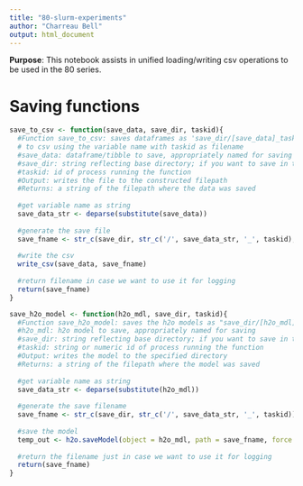 ```yaml
---
title: "80-slurm-experiments"
author: "Charreau Bell"
output: html_document
---
```


**Purpose**:  This notebook assists in unified loading/writing csv operations to be used in the 80 series.

# Saving functions

```r
save_to_csv <- function(save_data, save_dir, taskid){
  #Function save_to_csv: saves dataframes as 'save_dir/[save_data]_taskid.csv
  # to csv using the variable name with taskid as filename
  #save_data: dataframe/tibble to save, appropriately named for saving
  #save_dir: string reflecting base directory; if you want to save in the current directory, use '.'
  #taskid: id of process running the function
  #Output: writes the file to the constructed filepath
  #Returns: a string of the filepath where the data was saved
  
  #get variable name as string
  save_data_str <- deparse(substitute(save_data))
  
  #generate the save file
  save_fname <- str_c(save_dir, str_c('/', save_data_str, '_', taskid), '.csv')
  
  #write the csv
  write_csv(save_data, save_fname)
  
  #return filename in case we want to use it for logging
  return(save_fname)
}

```

```r
save_h2o_model <- function(h2o_mdl, save_dir, taskid){
  #Function save_h2o_model: saves the h2o models as "save_dir/[h2o_mdl]_taskid"
  #h2o_mdl: h2o model to save, appropriately named for saving
  #save_dir: string reflecting base directory; if you want to save in the current directory, use '.'
  #taskid: string or numeric id of process running the function
  #Output: writes the model to the specified directory
  #Returns: a string of the filepath where the model was saved
  
  #get variable name as string
  save_data_str <- deparse(substitute(h2o_mdl))
  
  #generate the save filename
  save_fname <- str_c(save_dir, str_c('/', save_data_str, '_', taskid))
  
  #save the model
  temp_out <- h2o.saveModel(object = h2o_mdl, path = save_fname, force = TRUE)
  
  #return the filename just in case we want to use it for logging
  return(save_fname)
}

```
